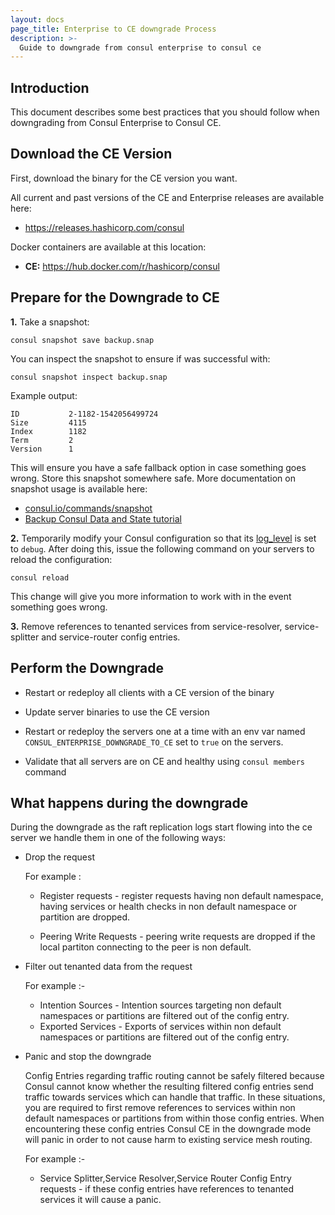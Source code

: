 ```yaml
---
layout: docs
page_title: Enterprise to CE downgrade Process
description: >-
  Guide to downgrade from consul enterprise to consul ce
---
```


## Introduction

This document describes some best practices that you should follow when
downgrading from Consul Enterprise to Consul CE.

## Download the CE Version

First, download the binary for the CE version you want.

<Tabs>
<Tab heading="Binary">

All current and past versions of the CE and Enterprise releases are
available here:

- https://releases.hashicorp.com/consul

</Tab>
<Tab heading="Docker">

Docker containers are available at this location:

- **CE:** https://hub.docker.com/r/hashicorp/consul

</Tab>

</Tabs>

## Prepare for the Downgrade to CE

**1.** Take a snapshot:

```
consul snapshot save backup.snap
```

You can inspect the snapshot to ensure if was successful with:

```
consul snapshot inspect backup.snap
```

Example output:

```
ID           2-1182-1542056499724
Size         4115
Index        1182
Term         2
Version      1
```

This will ensure you have a safe fallback option in case something goes wrong. Store
this snapshot somewhere safe. More documentation on snapshot usage is available here:

- [consul.io/commands/snapshot](/consul/commands/snapshot)
- [Backup Consul Data and State tutorial](/consul/tutorials/production-deploy/backup-and-restore)

**2.** Temporarily modify your Consul configuration so that its [log_level](/consul/docs/agent/config/cli-flags#_log_level)
is set to `debug`. After doing this, issue the following command on your servers to
reload the configuration:

```
consul reload
```

This change will give you more information to work with in the event something goes wrong.


**3.** Remove references to tenanted services from service-resolver, service-splitter and service-router config entries.


## Perform the Downgrade

- Restart or redeploy all clients with a CE version of the binary

- Update server binaries to use the CE version

- Restart or redeploy the servers one at a time with an env var named `CONSUL_ENTERPRISE_DOWNGRADE_TO_CE` set to `true` on the servers.

- Validate that all servers are on CE and healthy using `consul members` command

## What happens during the downgrade

During the downgrade as the raft replication logs start flowing into the ce server we handle them in one of the following ways:

- Drop the request

   For example :
   - Register requests - register requests having non default namespace, having services or health checks in non default namespace or partition are dropped.

   - Peering Write Requests - peering write requests are dropped if the local partiton connecting to the peer is non default. 

- Filter out tenanted data from the request

  For example :-
  - Intention Sources - Intention sources targeting non default namespaces or partitions are filtered out of the config entry.
  - Exported Services - Exports of services within non default namespaces or partitions are filtered out of the config entry.

- Panic and stop the downgrade

  Config Entries regarding traffic routing cannot be safely filtered because Consul cannot know whether the resulting filtered config entries send traffic towards services which can handle that traffic. In these situations, you are required to first remove references to services within non default namespaces or partitions from within those config entries. When encountering these config entries Consul CE in the downgrade mode will panic in order to not cause harm to existing service mesh routing.
  
  For example :-
  - Service Splitter,Service Resolver,Service Router Config Entry requests - if these config entries have references to tenanted services it will cause a panic.